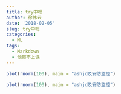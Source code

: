 ```yaml
---
title: try中嗯
author: 徐伟云
date: '2018-02-05'
slug: try中嗯
categories:
  - ML
tags:
  - Markdown
  - 他擦不上课
---
```


```r
plot(rnorm(100), main = "ashjd及安防监控")
```


```r
plot(rnorm(100), main = "ashjd及安防监控")
```
